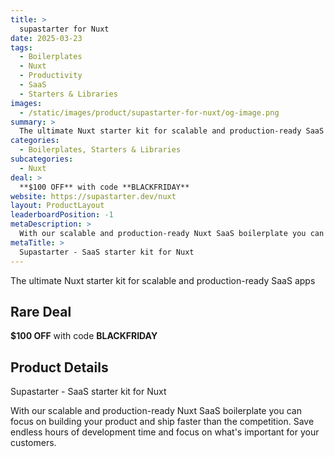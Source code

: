 ```yaml
---
title: >
  supastarter for Nuxt
date: 2025-03-23
tags:
  - Boilerplates
  - Nuxt
  - Productivity
  - SaaS
  - Starters & Libraries
images:
  - /static/images/product/supastarter-for-nuxt/og-image.png
summary: >
  The ultimate Nuxt starter kit for scalable and production-ready SaaS apps
categories:
  - Boilerplates, Starters & Libraries
subcategories:
  - Nuxt
deal: >
  **$100 OFF** with code **BLACKFRIDAY**
website: https://supastarter.dev/nuxt
layout: ProductLayout
leaderboardPosition: -1
metaDescription: >
  With our scalable and production-ready Nuxt SaaS boilerplate you can focus on building your product and ship faster than the competition. Save endless hours of development time and focus on what's important for your customers.
metaTitle: >
  Supastarter - SaaS starter kit for Nuxt
---
```

The ultimate Nuxt starter kit for scalable and production-ready SaaS apps

## Rare Deal

**$100 OFF** with code **BLACKFRIDAY**

## Product Details

Supastarter - SaaS starter kit for Nuxt

With our scalable and production-ready Nuxt SaaS boilerplate you can focus on building your product and ship faster than the competition. Save endless hours of development time and focus on what's important for your customers.
